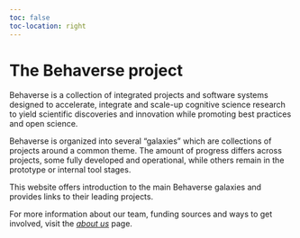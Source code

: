 ```yaml
---
toc: false
toc-location: right
---
```


# The Behaverse project

Behaverse is a collection of integrated projects and software systems designed to accelerate, integrate and scale-up cognitive science research to yield scientific discoveries and innovation while promoting best practices and open science. 
 
Behaverse is organized into several "galaxies" which are collections of projects around a common theme. The amount of progress differs across projects, some fully developed and operational, while others remain in the prototype or internal tool stages.

This website offers introduction to the main Behaverse galaxies and provides links to their leading projects.

For more information about our team, funding sources and ways to get involved, visit the [*about us*](/about.qmd) page.
